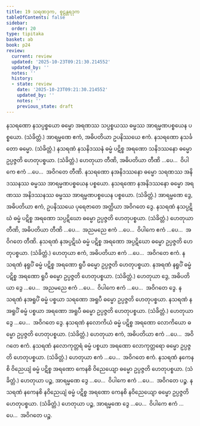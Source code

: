 ```yaml
---
title: 19 သရဏဒုက, စူဠန္တရဒုက
tableOfContents: false
sidebar:
  order: 20
type: tipitaka
basket: ab
book: p24
review:
  current: review
  updated: '2025-10-23T09:21:30.214552'
  updated_by: ''
  notes: ''
  history:
  - state: review
    date: '2025-10-23T09:21:30.214552'
    updated_by: ''
    notes: ''
    previous_state: draft
---
```



<ReviewStatus review={frontmatter.review} showDetails={true} />

<HypothesisAnnotation frontmatter={frontmatter} />

<DynamicBreadcrumb />

<Division number="67" book="p24" e="ch" v="40" p="438">

<Paragraph number="150" book="p24">
နသရဏော နသပ္ပစ္စယော ဓမ္မော အရဏဿ သပ္ပစ္စယဿ ဓမ္မဿ အာရမ္မဏပစ္စယေန ပစ္စယော. (သံခိတ္တံ.) အာရမ္မဏေ ဧကံ, အဓိပတိယာ ဥပနိဿယေ ဧကံ.
</Paragraph>

</Division>
<Division number="68" book="p24" e="ch" v="40" p="438">

<Paragraph number="151" book="p24">
နသရဏော နသင်္ခတော ဓမ္မော. (သံခိတ္တံ.)
</Paragraph>

</Division>
<Division number="69" book="p24" e="ch" v="40" p="438">

<Paragraph number="152" book="p24">
နသရဏံ နသနိဒဿနံ ဓမ္မံ ပဋိစ္စ အရဏော သနိဒဿနော ဓမ္မော ဥပ္ပဇ္ဇတိ ဟေတုပစ္စယာ. (သံခိတ္တံ.) ဟေတုယာ တီဏိ, အဓိပတိယာ တီဏိ …ပေ…  ဝိပါကေ ဧကံ …ပေ…  အဝိဂတေ တီဏိ.
</Paragraph>

<Paragraph number="153" book="p24">
နသရဏော နအနိဒဿနော ဓမ္မော သရဏဿ အနိဒဿနဿ ဓမ္မဿ အာရမ္မဏပစ္စယေန ပစ္စယော. နသရဏော နအနိဒဿနော ဓမ္မော အရဏဿ အနိဒဿနဿ ဓမ္မဿ အာရမ္မဏပစ္စယေန ပစ္စယော. (သံခိတ္တံ.) အာရမ္မဏေ ဒွေ, အဓိပတိယာ ဧကံ, ဥပနိဿယေ ပုရေဇာတေ အတ္ထိယာ အဝိဂတေ ဒွေ.
</Paragraph>

</Division>
<Division number="70" book="p24" e="ch" v="40" p="438">

<Paragraph number="154" book="p24">
နသရဏံ နသပ္ပဋိဃံ ဓမ္မံ ပဋိစ္စ အရဏော သပ္ပဋိဃော ဓမ္မော ဥပ္ပဇ္ဇတိ ဟေတုပစ္စယာ. (သံခိတ္တံ.) ဟေတုယာ တီဏိ, အဓိပတိယာ တီဏိ …ပေ…  အညမညေ ဧကံ …ပေ…  ဝိပါကေ ဧကံ …ပေ…  အဝိဂတေ တီဏိ.
</Paragraph>

<Paragraph number="155" book="p24">
နသရဏံ နအပ္ပဋိဃံ ဓမ္မံ ပဋိစ္စ အရဏော အပ္ပဋိဃော ဓမ္မော ဥပ္ပဇ္ဇတိ ဟေတုပစ္စယာ. (သံခိတ္တံ.) ဟေတုယာ ဧကံ, အဓိပတိယာ ဧကံ …ပေ…  အဝိဂတေ ဧကံ.
</Paragraph>

</Division>
<Division number="71" book="p24" e="ch" v="40" p="438">

<Paragraph number="156" book="p24">
နသရဏံ နရူပိံ ဓမ္မံ ပဋိစ္စ အရဏော ရူပီ ဓမ္မော ဥပ္ပဇ္ဇတိ ဟေတုပစ္စယာ. နအရဏံ နရူပိံ ဓမ္မံ ပဋိစ္စ အရဏော ရူပီ ဓမ္မော ဥပ္ပဇ္ဇတိ ဟေတုပစ္စယာ. (သံခိတ္တံ.) ဟေတုယာ ဒွေ, အဓိပတိယာ ဒွေ …ပေ…  အညမညေ ဧကံ …ပေ…  ဝိပါကေ ဧကံ …ပေ…  အဝိဂတေ ဒွေ.
</Paragraph>

<Paragraph number="157" book="p24">
နသရဏံ နအရူပိံ ဓမ္မံ ပစ္စယာ သရဏော အရူပီ ဓမ္မော ဥပ္ပဇ္ဇတိ ဟေတုပစ္စယာ. နသရဏံ နအရူပိံ ဓမ္မံ ပစ္စယာ အရဏော အရူပီ ဓမ္မော ဥပ္ပဇ္ဇတိ ဟေတုပစ္စယာ. (သံခိတ္တံ.) ဟေတုယာ ဒွေ …ပေ…  အဝိဂတေ ဒွေ.
</Paragraph>

</Division>
<Division number="72" book="p24" e="ch" v="40" p="438">

<Paragraph number="158" book="p24">
နသရဏံ နလောကိယံ ဓမ္မံ ပဋိစ္စ အရဏော လောကိယော ဓမ္မော ဥပ္ပဇ္ဇတိ ဟေတုပစ္စယာ. (သံခိတ္တံ.) ဟေတုယာ ဧကံ, အဓိပတိယာ ဧကံ …ပေ…  အဝိဂတေ ဧကံ.
</Paragraph>

<Paragraph number="159" book="p24">
နသရဏံ နလောကုတ္တရံ ဓမ္မံ ပစ္စယာ အရဏော လောကုတ္တရော ဓမ္မော ဥပ္ပဇ္ဇတိ ဟေတုပစ္စယာ. (သံခိတ္တံ.) ဟေတုယာ ဧကံ …ပေ…  အဝိဂတေ ဧကံ.
</Paragraph>

</Division>
<Division number="73" book="p24" e="ch" v="40" p="438">

<Paragraph number="160" book="p24">
နသရဏံ နကေနစိ ဝိညေယျံ ဓမ္မံ ပဋိစ္စ အရဏော ကေနစိ ဝိညေယျော ဓမ္မော ဥပ္ပဇ္ဇတိ ဟေတုပစ္စယာ. (သံခိတ္တံ.) ဟေတုယာ ပဉ္စ, အာရမ္မဏေ ဒွေ …ပေ…  ဝိပါကေ ဧကံ …ပေ…  အဝိဂတေ ပဉ္စ.
</Paragraph>

<Paragraph number="161" book="p24">
နသရဏံ နကေနစိ နဝိညေယျံ ဓမ္မံ ပဋိစ္စ အရဏော ကေနစိ နဝိညေယျော ဓမ္မော ဥပ္ပဇ္ဇတိ ဟေတုပစ္စယာ. (သံခိတ္တံ.) ဟေတုယာ ပဉ္စ, အာရမ္မဏေ ဒွေ …ပေ…  ဝိပါကေ ဧကံ …ပေ…  အဝိဂတေ ပဉ္စ.
</Paragraph>
</Division>
